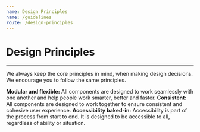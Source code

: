 ```yaml
---
name: Design Principles
name: /guidelines
route: /design-principles
---
```


# Design Principles

---

  
We always keep the core principles in mind, when making design decisions. We encourage you to follow the same principles.  
  
**Modular and flexible:** All components are designed to work seamlessly with one another and help people work smarter, better and faster.
**Consistent:** All components are designed to work together to ensure consistent and cohesive user experience.
**Accessibility baked-in:** Accessibility is part of the process from start to end. It is designed to be accessible to all, regardless of ability or situation.
